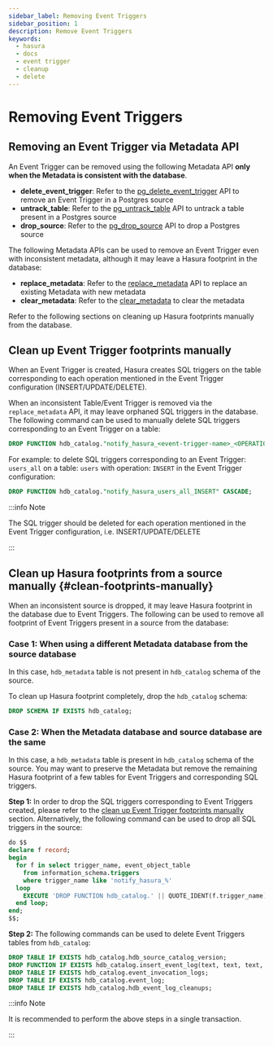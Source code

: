 ```yaml
---
sidebar_label: Removing Event Triggers
sidebar_position: 1
description: Remove Event Triggers
keywords:
  - hasura
  - docs
  - event trigger
  - cleanup
  - delete
---
```



# Removing Event Triggers

## Removing an Event Trigger via Metadata API

An Event Trigger can be removed using the following Metadata API **only when the Metadata is consistent with the
database**.

- **delete_event_trigger**: Refer to the
  [pg_delete_event_trigger](/api-reference/metadata-api/event-triggers.mdx#metadata-pg-delete-event-trigger) API to
  remove an Event Trigger in a Postgres source
- **untrack_table**: Refer to the
  [pg_untrack_table](/api-reference/metadata-api/table-view.mdx/#metadata-pg-untrack-table) API to untrack a table
  present in a Postgres source
- **drop_source**: Refer to the [pg_drop_source](/api-reference/metadata-api/source.mdx/#metadata-pg-drop-source) API to
  drop a Postgres source

The following Metadata APIs can be used to remove an Event Trigger even with inconsistent metadata, although it may
leave a Hasura footprint in the database:

- **replace_metadata**: Refer to the
  [replace_metadata](/api-reference/metadata-api/manage-metadata.mdx/#metadata-replace-metadata) API to replace an
  existing Metadata with new metadata
- **clear_metadata**: Refer to the
  [clear_metadata](/api-reference/metadata-api/manage-metadata.mdx/#metadata-clear-metadata) to clear the metadata

Refer to the following sections on cleaning up Hasura footprints manually from the database.

## Clean up Event Trigger footprints manually

When an Event Trigger is created, Hasura creates SQL triggers on the table corresponding to each operation mentioned in
the Event Trigger configuration (INSERT/UPDATE/DELETE).

When an inconsistent Table/Event Trigger is removed via the `replace_metadata` API, it may leave orphaned SQL triggers
in the database. The following command can be used to manually delete SQL triggers corresponding to an Event Trigger on
a table:

```sql
DROP FUNCTION hdb_catalog."notify_hasura_<event-trigger-name>_<OPERATION-NAME>" CASCADE;
```

For example: to delete SQL triggers corresponding to an Event Trigger: `users_all` on a table: `users` with operation:
`INSERT` in the Event Trigger configuration:

```sql
DROP FUNCTION hdb_catalog."notify_hasura_users_all_INSERT" CASCADE;
```

:::info Note

The SQL trigger should be deleted for each operation mentioned in the Event Trigger configuration, i.e.
INSERT/UPDATE/DELETE

:::

## Clean up Hasura footprints from a source manually {#clean-footprints-manually}

When an inconsistent source is dropped, it may leave Hasura footprint in the database due to Event Triggers. The
following can be used to remove all footprint of Event Triggers present in a source from the database:

### Case 1: When using a different Metadata database from the source database

In this case, `hdb_metadata` table is not present in `hdb_catalog` schema of the source.

To clean up Hasura footprint completely, drop the `hdb_catalog` schema:

```sql
DROP SCHEMA IF EXISTS hdb_catalog;
```

### Case 2: When the Metadata database and source database are the same

In this case, a `hdb_metadata` table is present in `hdb_catalog` schema of the source. You may want to preserve the
Metadata but remove the remaining Hasura footprint of a few tables for Event Triggers and corresponding SQL triggers.

**Step 1:** In order to drop the SQL triggers corresponding to Event Triggers created, please refer to the [clean up
Event Trigger footprints manually](/event-triggers/remove-event-triggers.mdx/#clean-up-event-trigger-footprints-manually) section.
Alternatively, the following command can be used to drop all SQL triggers in the source:

```sql
do $$
declare f record;
begin
  for f in select trigger_name, event_object_table
    from information_schema.triggers
    where trigger_name like 'notify_hasura_%'
  loop
    EXECUTE 'DROP FUNCTION hdb_catalog.' || QUOTE_IDENT(f.trigger_name) || ' CASCADE';
  end loop;
end;
$$;
```

**Step 2:** The following commands can be used to delete Event Triggers tables from `hdb_catalog`:

```sql
DROP TABLE IF EXISTS hdb_catalog.hdb_source_catalog_version;
DROP FUNCTION IF EXISTS hdb_catalog.insert_event_log(text, text, text, text, json);
DROP TABLE IF EXISTS hdb_catalog.event_invocation_logs;
DROP TABLE IF EXISTS hdb_catalog.event_log;
DROP TABLE IF EXISTS hdb_catalog.hdb_event_log_cleanups;
```

:::info Note

It is recommended to perform the above steps in a single transaction.

:::
